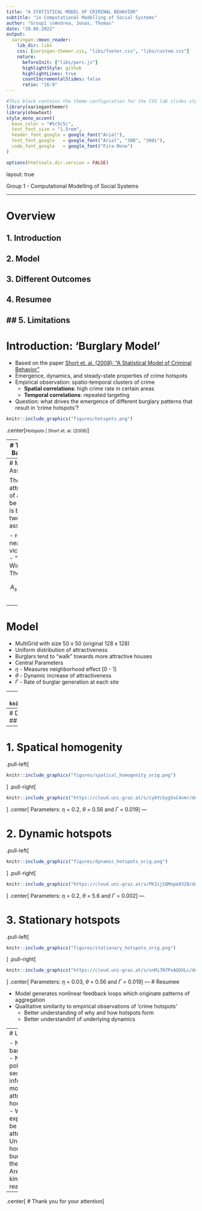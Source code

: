 ```yaml
---
title: "A STATISTICAL MODEL OF CRIMINAL BEHAVIOR"
subtitle: "in Computational Modelling of Social Systems"
author: "Group1 \nAndrea, Jonas, Thomas"
date: "20.06.2022"
output:
  xaringan::moon_reader:
    lib_dir: libs 
    css: [xaringan-themer.css, "libs/footer.css", "libs/custom.css"]
    nature:
      beforeInit: ["libs/perc.js"]
      highlightStyle: github
      highlightLines: true
      countIncrementalSlides: false
      ratio: "16:9"
---
```

```r
#This block contains the theme configuration for the CSS lab slides style
library(xaringanthemer)
library(showtext)
style_mono_accent(
  base_color = "#5c5c5c",
  text_font_size = "1.5rem",
  header_font_google = google_font("Arial"),
  text_font_google   = google_font("Arial", "300", "300i"),
  code_font_google   = google_font("Fira Mono")
)
```

```r
options(htmltools.dir.version = FALSE)
```

layout: true

<div class="my-footer"><span>Group 1 - Computational Modelling of Social Systems</span></div> 

---

# Overview

## 1. Introduction
## 2. Model
## 3. Different Outcomes
## 4. Resumee
## 5. Limitations
---
# Introduction: 'Burglary Model'

- Based on the paper [Short et. al. (2008): "A Statistical Model of Criminal Behavior" ](https://www.math.ucla.edu/~bertozzi/papers/M3AS-final.pdf)
- Emergence, dynamics, and steady-state properties of crime hotspots
- Empirical observation: spatio-temporal clusters of crime
  - **Spatial correlations**: high crime rate in certain areas
  - **Temporal correlations**: repeated targeting
- Question: what drives the emergence of different burglary patterns that result in 'crime hotspots'?

```r
knitr::include_graphics("figures/hotspots.png")
```
.center[<small>Hotspots | Short et. al. (2008)</small>]

---
# Theoretical Background

- "Broken Windows Theory", [Wilson & Kelling (1982)](https://media4.manhattan-institute.org/pdf/_atlantic_monthly-broken_windows.pdf)
- Crime is more likely to happen in areas, where it has already happend
- A broken window lowers the threshold to break more windows
- Criticism: biased observations, focus on symptoms rather than causes & negligence of systematic discrimination/disintegration
```r
#,fig.cap="Scott Webb | www.pexels.com"
knitr::include_graphics("figures/broken.jpg")
```
.center[<small>Scott Webb | www.pexels.com</small>]
---
# Model Assumptions

The attractiveness of a house to be victimized is based on two assumptions:

- repeat and near-repeat victimization
- "Broken Windows Theory"

$$A_s(t) = A_s^0 + B_s(t)$$

---
# Model

- MultiGrid with size 50 x 50 (original 128 x 128)
- Uniform distribution of attractiveness
- Burglars tend to "walk" towards more attractive houses
-  Central Parameters
  - $\eta$ - Measures neighborhood effect [0 - 1]
  - $\theta$ - Dynamic increase of attractiveness
  - $\Gamma$ - Rate of burglar generation at each site

---
# Model Flowchart
```r
knitr::include_graphics("figures/flowchart.png")
```
---
# Different Outcomes
## 1. Spatical homogeneity
## 2. Dynamic hotspots
## 3. Stationary hotspots
---

# 1. Spatical homogenity


.pull-left[
```r
knitr::include_graphics("figures/spatical_homogenity_orig.png")
```
]
.pull-right[
```r
knitr::include_graphics("https://cloud.uni-graz.at/s/cy6YcGyg5xC4xmr/download/spatial.gif")
```
]
.center[
Parameters: $\eta$ = 0.2, $\theta$ = 0.56 and $\Gamma$ = 0.019
]
---

# 2. Dynamic hotspots

.pull-left[
```r
knitr::include_graphics("figures/dynamic_hotspots_orig.png")
```
]
.pull-right[
```r
knitr::include_graphics("https://cloud.uni-graz.at/s/PK3ijSQMnpe8328/download/dynamic.gif")
```
]
.center[
Parameters: $\eta$ = 0.2, $\theta$ = 5.6 and $\Gamma$ = 0.002
]
---

# 3. Stationary hotspots

.pull-left[
```r
knitr::include_graphics("figures/stationary_hotspots_orig.png")
```
]
.pull-right[
```r
knitr::include_graphics("https://cloud.uni-graz.at/s/xnMi7N7PxAGDXLc/download/stationary.gif")
```
]
.center[
Parameters: $\eta$ = 0.03, $\theta$ = 0.56 and $\Gamma$ = 0.019
]
---
# Resumee

- Model generates nonlinear feedback loops which originate patterns of aggregation
- Qualitative similarity to empirical observations of 'crime hotspots'
  - Better understanding of why and how hotspots form
  - Better understandinf of underlying dynamics


---
# Limitations

- Negligence of barriers/hindrances
  - No presence of police forces
  - No security/surveillance infrastructure
- No model for the attractiveness of houses (all uniform)
  - Would an expensive property be more or less attractive?
- Uniform density of houses
- All burglars behave in the same manner
  - Are there different kinds of burglars in reality?
---
.center[
# Thank you for your attention
]